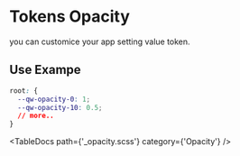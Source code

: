 
<Meta title='Design System/Design Tokens/Opacity' />

# Tokens Opacity

you can customice your app setting value token.

## Use Exampe

```css
root: {
  --qw-opacity-0: 1;
  --qw-opacity-10: 0.5;
  // more..
}
```

<TableDocs path={'_opacity.scss'} category={'Opacity'} />
